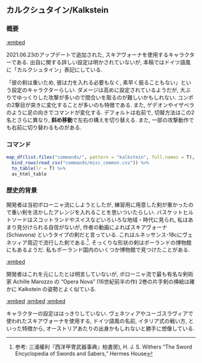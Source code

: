 ## カルクシュタイン/Kalkstein {#Kalkstein}

### 概要 {-}

[:embed](https://www.youtube.com/watch?v=LDYyk-RKJnI)

2021.06.23のアップデートで追加された, スキアヴォーナを使用するキャラクターである. 出自に関する詳しい設定は明かされていないが, 本稿ではドイツ語風に「カルクシュタイン」表記にしている.

「彼の剣は重いため, 彼は力を入れる必要もなく, 素早く振ることもない」という設定のキャラクターらしい. ダメージは高めに設定されているようだが, 大ぶりでゆっくりした攻撃が多いので間合いを取るのが難しいかもしれない. コンボの2撃目が突きに変化することが多いのも特徴である. また, ゲデオンやイザベラのように足の向きでコマンドが変化する. デフォルトは右前で, 切替方法はこの2名とさらに異なり, **斜め移動**で左右の構えを切り替える. また, 一部の攻撃動作でも右前に切り替わるものがある.

### コマンド {-}

```r
map_df(list.files("commands/", pattern = "kalkstein", full.names = T), read_csv) %>%
  bind_rows(read_csv("commands/misc_common.csv")) %>%
  to_table(lr = T) %>%
  as_html_table
```

### 歴史的背景 {-}

開発者は当初ボローニャ流にしようとしたが, 練習用に用意した剣が重かったので重い剣を活かしたアレンジを入れることを思いついたらしい. バスケットヒルトソードはスコットランドやスイスなどいろいろな地域・時代に見られ, 私はあまり見分けられる自信がないが, 作者の動画によればスキアヴォーナ (Schiavona) というタイプの剣だと言っている. これはルネッサンス-18cにヴェネツィア周辺で流行した剣である.^[参考: 三浦權利『西洋甲冑武器事典』柏書房), H. J. S. Withers "The Sword Encyclopedia of Swords and Sabers,"  Hermes House]. そっくりな形状の剣はポーランドの博物館にもあるようだ. 私もポーランド国内のいくつか博物館で見つけたことがある.

[:embed](https://www.pinterest.jp/pin/1144125480307894674/)

開発者はこれを元にしたとは明言していないが, ボローニャ流で最も有名な剣術家 Achille Marozzo の "Opera Nova" (16世紀前半の作) 2巻の片手剣の挿絵は確かに Kalkstein の姿勢とよく似ている.

[:embed](https://www.pinterest.jp/pin/1144125480309841680/)
[:embed](https://www.pinterest.jp/pin/1144125480309841676/)
[:embed](https://www.pinterest.jp/pin/1144125480309841674/)

キャラクターの設定ははっきりしていない. ヴェネツィアやユーゴスラヴィアで使われたスキアヴォーナを使用する, ドイツ語風の名前, イタリア式の戦い方, といった特徴から, オーストリアあたりの出身かもしれないと勝手に想像している.
